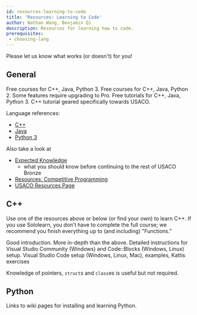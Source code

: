 ```yaml
---
id: resources-learning-to-code
title: 'Resources: Learning to Code'
author: Nathan Wang, Benjamin Qi
description: Resources for learning how to code.
prerequisites:
 - choosing-lang
---
```


<!-- ## Computational Problem-Solving Before Learning to Code

Even before you have mastered coding, there are good resources out there for learning about algorithms and computational problem-solving. An excellent example is the [Bebras contest](https://www.bebras.org/), with questions that make you think algorithmically but with no coding required. This contest has been highly successful overseas (with hundreds of thousands of students participating), and a [USA version](https://www.bebraschallenge.org/) has recently been established. Also see [CS unplugged](https://csunplugged.org/en/) for another set of resources that teaches computing concepts but without programming.

## Learning to Code - General

There are now quite a few high-quality on-line resources available for helping you get started with coding in general (not necessarily with the same algorithmic focus as USACO). Good general lists of resources are maintained by [code.org](https://code.org/learn), [Facebook](https://techprep.org/), and [IT-ology](https://www.it-ology.org/it-resources/k-12-resources/). Some of the most popular novice programming environments are graphical "block-based" languages like [Scratch](https://scratch.mit.edu/) and [AppInventor](http://appinventor.mit.edu/) (for coding Android cell phone apps), where you write programs by dragging blocks together. Other prominent sites that help teach introductory programming are [Codecademy](https://www.codecademy.com/) and [Khan Academy](https://www.khanacademy.org/computing/computer-programming).

## Learning to Code - USACO
 -->

Please let us know what works (or doesn't) for you!

## General

<Resources>
	<Resource title="Sololearn" url="https://www.sololearn.com/" starred>
		Free courses for C++, Java, Python 3.
	</Resource>
	<Resource title="Codecademy" url="https://www.codecademy.com/">
		Free courses for C++, Java, Python 2. Some features require upgrading to Pro.
	</Resource>
	<Resource title="w3schools" url="https://www.w3schools.com/">
		Free tutorials for C++, Java, Python 3.
	</Resource>
	<Resource title="YouTube" url="https://www.youtube.com/watch?v=VCnuPywb9iU&list=PLtLxhThTxJMVMvWJoE2p8Z84tA8suGzvn&index=2">
		C++ tutorial geared specifically towards USACO.
	</Resource>
</Resources>

<!-- 	<Resource title="IOI - Getting Started"
		url="https://ioinformatics.org/page/getting-started/14"
	>
		A few links.
	</Resource> -->

<!-- 	<Resource
		title="Joshua Pan - Schedule for Beginners"
		url="https://www.quora.com/What-is-a-good-schedule-to-follow-for-becoming-better-at-competitive-programming-for-beginners"
	>
		generally ok, although CSES problemset (see "Resources") is probably a
		better place to start than USACO Training or Codechef
	</Resource> -->

Language references: 

 - [C++](https://en.cppreference.com/w/)
 - [Java](https://docs.oracle.com/en/java/javase/15/docs/api/index.html)
 - [Python 3](https://docs.python.org/3/reference/)

Also take a look at

 - [Expected Knowledge](/general/expected)
   - what you should know before continuing to the rest of USACO Bronze
 - [Resources: Competitive Programming](/general/resources-cp)
 - [USACO Resources Page](http://www.usaco.org/index.php?page=resources)

<LanguageSection>

<CPPSection>

## C++

Use one of the resources above or below (or find your own) to learn C++. If you use Sololearn, you don't have to complete the full course; we recommend you finish everything up to (and including) "Functions."

<Resources>
	<Resource
		source="CPP"
		title="C++ Language Tutorial"
		url="http://www.cplusplus.com/doc/tutorial/"
		starred
	>
		Good introduction.
	</Resource>
	<Resource
		source="LCPP"
		title="Learn C++"
		url="https://www.learncpp.com/"
		starred
	>
		More in-depth than the above. Detailed instructions for Visual Studio
		Community (Windows) and Code::Blocks (Windows, Linux) setup.
	</Resource>
	<Resource source="PAPS" title="2 - Programming in C++">
		Visual Studio Code setup (Windows, Linux, Mac), examples, Kattis exercises
	</Resource>
</Resources>

<Info title="Pro Tip">

Knowledge of pointers, `struct`s and `class`es is useful but not required.

</Info>

</CPPSection>

<JavaSection></JavaSection>
<PySection>

## Python

<Resources>
	<Resource source="PY" title="Python For Beginners" url="https://www.python.org/about/gettingstarted/">Links to wiki pages for installing and learning Python.</Resource>
</Resources>

</PySection>

</LanguageSection>
